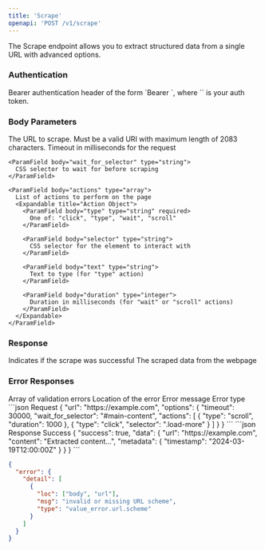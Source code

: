 ```yaml
---
title: 'Scrape'
openapi: 'POST /v1/scrape'
---
```


The Scrape endpoint allows you to extract structured data from a single URL with advanced options.

### Authentication

<ParamField header="Authorization" type="string" required>
  Bearer authentication header of the form `Bearer <token>`, where `<token>` is your auth token.
</ParamField>

### Body Parameters

<ParamField body="url" type="string" required>
  The URL to scrape. Must be a valid URI with maximum length of 2083 characters.
</ParamField>

<ParamField body="options" type="object">
  <Expandable title="options">
    <ParamField body="timeout" type="integer" default="30000">
      Timeout in milliseconds for the request
    </ParamField>

    <ParamField body="wait_for_selector" type="string">
      CSS selector to wait for before scraping
    </ParamField>

    <ParamField body="actions" type="array">
      List of actions to perform on the page
      <Expandable title="Action Object">
        <ParamField body="type" type="string" required>
          One of: "click", "type", "wait", "scroll"
        </ParamField>
        
        <ParamField body="selector" type="string">
          CSS selector for the element to interact with
        </ParamField>
        
        <ParamField body="text" type="string">
          Text to type (for "type" action)
        </ParamField>
        
        <ParamField body="duration" type="integer">
          Duration in milliseconds (for "wait" or "scroll" actions)
        </ParamField>
      </Expandable>
    </ParamField>
  </Expandable>
</ParamField>

### Response

<ResponseField name="success" type="boolean">
  Indicates if the scrape was successful
</ResponseField>

<ResponseField name="data" type="object">
  The scraped data from the webpage
</ResponseField>

### Error Responses

<ResponseField name="error" type="object">
  <Expandable title="properties">
    <ResponseField name="detail" type="array">
      Array of validation errors
      <Expandable title="Validation Error">
        <ResponseField name="loc" type="array">
          Location of the error
        </ResponseField>
        <ResponseField name="msg" type="string">
          Error message
        </ResponseField>
        <ResponseField name="type" type="string">
          Error type
        </ResponseField>
      </Expandable>
    </ResponseField>
  </Expandable>
</ResponseField>

<RequestExample>
```json Request
{
  "url": "https://example.com",
  "options": {
    "timeout": 30000,
    "wait_for_selector": "#main-content",
    "actions": [
      {
        "type": "scroll",
        "duration": 1000
      },
      {
        "type": "click",
        "selector": ".load-more"
      }
    ]
  }
}
```
</RequestExample>

<ResponseExample>
```json Response Success
{
  "success": true,
  "data": {
    "url": "https://example.com",
    "content": "Extracted content...",
    "metadata": {
      "timestamp": "2024-03-19T12:00:00Z"
    }
  }
}
```

```json Response Error
{
  "error": {
    "detail": [
      {
        "loc": ["body", "url"],
        "msg": "invalid or missing URL scheme",
        "type": "value_error.url.scheme"
      }
    ]
  }
}
```
</ResponseExample>

